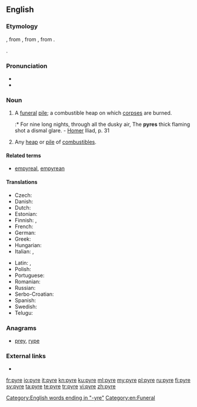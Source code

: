 ==English==

===Etymology===
{{etyl|la|en}} {{term|pyra||pyre, funeral pile|lang=la}}, from {{etyl|grc|en}} {{term|πυρά|lang=grc}}, from {{term|πῦρ||fire|lang=grc}}, from {{etyl|ine-pro|en}} {{m|ine-pro|*péh₂ur}}.

{{etymtwin|lang=en}} {{term|fire|lang=en}}.

===Pronunciation===
* {{IPA|/ˈpaɪɚ/|lang=en}}
* {{rhymes|aɪə(r)|lang=en}}

===Noun===
{{en-noun}}

# A [[funeral]] [[pile]]; a combustible heap on which [[corpse]]s are burned.
#:* For nine long nights, through all the dusky air, The '''pyres''' thick flaming shot a dismal glare. - [[Homer]] Iliad, p. 31
# Any [[heap]] or [[pile]] of [[combustible]]s.

====Related terms====
* [[empyreal]], [[empyrean]]

====Translations====
{{trans-top|a funeral pile}}
* Czech: {{t+|cs|hranice|f}}
* Danish: {{t|da|ild}}
* Dutch: {{t+|nl|brandstapel|m}}
* Estonian: {{t|et|tuleriit}}
* Finnish: {{t|fi|hautajaisrovio}}, {{t+|fi|rovio}}
* French: {{t+|fr|bûcher|m}}
* German: {{t+|de|Scheiterhaufen|m}}
* Greek: {{t+|el|πύρα|f}}
* Hungarian: {{t+|hu|máglya}}
* Italian: {{t+|it|pira|f}}, {{t+|it|rogo}}
{{trans-mid}}
* Latin: {{t|la|rogus|m}}, {{t|la|pyra}}
* Polish: {{t|pl|stos pogrzebowy|m}}
* Portuguese: {{t+|pt|pira|f}}
* Romanian: {{t+|ro|rug|n}}
* Russian: {{t|ru|погреба́льный костёр|m}}
* Serbo-Croatian: {{t|sh|lòmača|f}}
* Spanish: {{t+|es|pira|f}}
* Swedish: {{t+|sv|eld}}
* Telugu: {{t+|te|చితి|tr=chiti|sc=Telu}}
{{trans-bottom}}

===Anagrams===
* [[prey#English|prey]], [[rype#English|rype]]

===External links===
* {{pedialite}}

[[Category:English words ending in "-yre"]]
[[Category:en:Funeral]]

[[fr:pyre]]
[[io:pyre]]
[[it:pyre]]
[[kn:pyre]]
[[ku:pyre]]
[[ml:pyre]]
[[my:pyre]]
[[pl:pyre]]
[[ru:pyre]]
[[fi:pyre]]
[[sv:pyre]]
[[ta:pyre]]
[[te:pyre]]
[[tr:pyre]]
[[vi:pyre]]
[[zh:pyre]]